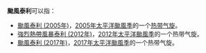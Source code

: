 {{NoteTA
|G1=TyphoonNew
|G2=TyphoonOld
|G3=Weather
}}
'''颱風泰利'''可以指：

* [[颱風泰利_(2005年)|颱風泰利 (2005年)]]，[[2005年太平洋颱風季|2005年太平洋颱風季]]的一个[[热带气旋|热带气旋]]。
* [[強烈熱帶風暴泰利_(2012年)|強烈熱帶風暴泰利 (2012年)]]，[[2012年太平洋颱風季|2012年太平洋颱風季]]的一个热带气旋。
* [[颱風泰利_(2017年)|颱風泰利 (2017年)]]，[[2017年太平洋颱風季|2017年太平洋颱風季]]的一个热带气旋。

{{消歧义|cat=热带气旋消歧义}}

{{start box}}
{{succession box|[[颱風古超|古超]]|[[颱風杜蘇芮|杜蘇芮]]|太平洋颱風季名稱|泰利}}
{{end box}}

{{太平洋颱風季熱帶氣旋名單}}